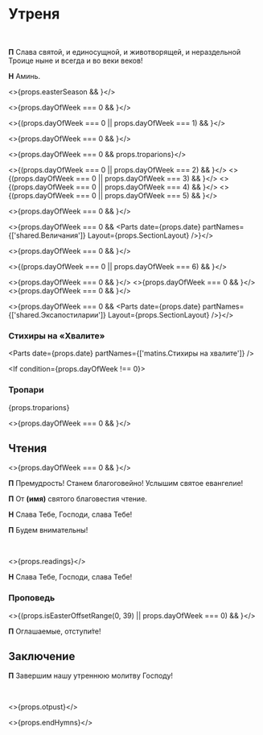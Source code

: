 
<span id="nachalo" />

# Утреня

<br />

**П** Слава святой, и единосущной, и животворящей, и нераздельной Троице ныне и всегда и во веки веков!

**Н** Аминь.

<>{props.easterSeason && <MdxLoader src="Shared/EasterTroparion3x" lang={props.lang} />}</>

<>{props.dayOfWeek === 0 && <MdxLoader src="Matins/VelikayaEktenia" lang={props.lang} />}</>

<>{(props.dayOfWeek === 0 || props.dayOfWeek === 1) && <MdxLoader src="Matins/Prayer1" lang={props.lang} />}</>

<>{props.dayOfWeek === 0 && <MdxLoader src="Matins/BogGospod" lang={props.lang} />}</>

<>{props.dayOfWeek === 0 && props.troparions}</>

<>{(props.dayOfWeek === 0 || props.dayOfWeek === 2) && <MdxLoader src="Matins/Prayer2" lang={props.lang} />}</>
<>{(props.dayOfWeek === 0 || props.dayOfWeek === 3) && <MdxLoader src="Matins/Prayer3" lang={props.lang} />}</>
<>{(props.dayOfWeek === 0 || props.dayOfWeek === 4) && <MdxLoader src="Matins/Prayer4" lang={props.lang} />}</>
<>{(props.dayOfWeek === 0 || props.dayOfWeek === 5) && <MdxLoader src="Matins/Prayer7" lang={props.lang} />}</>

<>{props.dayOfWeek === 0 && <MdxLoader src="Matins/Polijeley" lang={props.lang} />}</>

<>{props.dayOfWeek === 0 && <Parts date={props.date} partNames={['shared.Величания']} Layout={props.SectionLayout} />}</>

<>{props.dayOfWeek === 0 && <MdxLoader src="Matins/TropsVoskr" lang={props.lang} />}</>

<>{(props.dayOfWeek === 0 || props.dayOfWeek === 6) && <MdxLoader src="Matins/Prayer8" lang={props.lang} />}</>

<>{props.dayOfWeek === 0 && <MdxLoader src="Matins/Prayer10" lang={props.lang} />}</>
<>{props.dayOfWeek === 0 && <MdxLoader src="Shared/Psalm50" lang={props.lang} />}</>
<>{props.dayOfWeek === 0 && <MdxLoader src="Matins/PesnBogoroditsy" lang={props.lang} />}</>

<MdxLoader src="Matins/Prayer11" lang={props.lang} />

<>{props.dayOfWeek === 0 && <Parts date={props.date} partNames={['shared.Эксапостиларии']} Layout={props.SectionLayout} />}</>

<MdxLoader src="Matins/HvalitniePsalmi" lang={props.lang} />

### Стихиры на «Хвалите»

<Parts date={props.date} partNames={['matins.Cтихиры на хвалите']} />
<MdxLoader src="Matins/Slavoslovie" lang={props.lang} />

<If condition={props.dayOfWeek !== 0}>
  ### Тропари

  {props.troparions}
</If>

<>{props.dayOfWeek === 0 && <MdxLoader src="Matins/TropsOtp" lang={props.lang} glas={props.day.glas} />}</>

<span id="reading" />

## Чтения

<>{props.dayOfWeek === 0 && <MdxLoader src="Matins/Stepenny" lang={props.lang} />}</>

<Prokimens day={props.day} date={props.date} />

**П** Премудрость! Станем благоговейно! Услышим святое евангелие!

**П** От **(имя)** святого благовестия чтение.

**Н** Слава Тебе, Господи, слава Тебе!

**П** Будем внимательны!

<br />

<>{props.readings}</>

**Н** Слава Тебе, Господи, слава Тебе!

### Проповедь

<>{(props.isEasterOffsetRange(0, 39) || props.dayOfWeek === 0) && <MdxLoader src="Matins/VoskresnajaPesn" lang={props.lang} />}</>

<MdxLoader src="Shared/EkteniaOglash" lang={props.lang} />
<MdxLoader src="Matins/PrayerKatekhumens" lang={props.lang} />

**П** Оглашаемые, отступи́те!

<MdxLoader src="Shared/SugubajaKratkaja" lang={props.lang} />

## Заключение

**П** Завершим нашу утреннюю молитву Господу!

<MdxLoader src="Matins/Prayer12" lang={props.lang} />
<br />
<MdxLoader src="Matins/PrayerGlavopriklonnaja" lang={props.lang} />

<>{props.otpust}</>

<>{props.endHymns}</>
